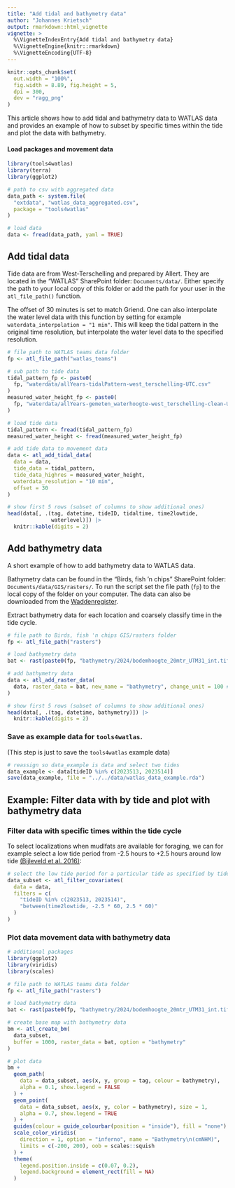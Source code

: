```yaml
---
title: "Add tidal and bathymetry data"
author: "Johannes Krietsch"
output: rmarkdown::html_vignette
vignette: >
  %\VignetteIndexEntry{Add tidal and bathymetry data}
  %\VignetteEngine{knitr::rmarkdown}
  %\VignetteEncoding{UTF-8}
---
```


```r
knitr::opts_chunk$set(
  out.width = "100%",
  fig.width = 8.89, fig.height = 5,
  dpi = 300,
  dev = "ragg_png"
)
```

This article shows how to add tidal and bathymetry data to WATLAS data and provides an example of how to subset by specific times within the tide and plot the data with bathymetry.

#### Load packages and movement data

```r
library(tools4watlas)
library(terra)
library(ggplot2)

# path to csv with aggregated data
data_path <- system.file(
  "extdata", "watlas_data_aggregated.csv",
  package = "tools4watlas"
)

# load data
data <- fread(data_path, yaml = TRUE)
```

## Add tidal data

Tide data are from West-Terschelling and prepared by Allert. They are located in the "WATLAS" SharePoint folder: `Documents/data/`. Either specify the path to your local copy of this folder or add the path for your user in the `atl_file_path()` function.

The offset of 30 minutes is set to match Griend. One can also interpolate the water level data with this function by setting for example `waterdata_interpolation = "1 min"`. This will keep the tidal pattern in the original time resolution, but interpolate the water level data to the specified resolution.

```r
# file path to WATLAS teams data folder
fp <- atl_file_path("watlas_teams")

# sub path to tide data
tidal_pattern_fp <- paste0(
  fp, "waterdata/allYears-tidalPattern-west_terschelling-UTC.csv"
)
measured_water_height_fp <- paste0(
  fp, "waterdata/allYears-gemeten_waterhoogte-west_terschelling-clean-UTC.csv"
)

# load tide data
tidal_pattern <- fread(tidal_pattern_fp)
measured_water_height <- fread(measured_water_height_fp)

# add tide data to movement data
data <- atl_add_tidal_data(
  data = data,
  tide_data = tidal_pattern,
  tide_data_highres = measured_water_height,
  waterdata_resolution = "10 min",
  offset = 30
)

# show first 5 rows (subset of columns to show additional ones)
head(data[, .(tag, datetime, tideID, tidaltime, time2lowtide,
              waterlevel)]) |>
  knitr::kable(digits = 2)
```

## Add bathymetry data

A short example of how to add bathymetry data to WATLAS data. 

Bathymetry data can be found in the "Birds, fish 'n chips" SharePoint folder: `Documents/data/GIS/rasters/`. To run the script set the file path (`fp`) to the local copy of the folder on your computer. The data can also be downloaded from the [Waddenregister](https://datahuiswadden.openearth.nl/geonetwork/srv/eng/catalog.search#/metadata/JkrvJXasRSGAWU1mJLHUzg).


Extract bathymetry data for each location and coarsely classify time in the tide cycle. 

```r
# file path to Birds, fish 'n chips GIS/rasters folder
fp <- atl_file_path("rasters")

# load bathymetry data
bat <- rast(paste0(fp, "bathymetry/2024/bodemhoogte_20mtr_UTM31_int.tif"))

# add bathymetry data
data <- atl_add_raster_data(
  data, raster_data = bat, new_name = "bathymetry", change_unit = 100 # m to cm
)

# show first 5 rows (subset of columns to show additional ones)
head(data[, .(tag, datetime, bathymetry)]) |>
  knitr::kable(digits = 2)
```

### Save as example data for `tools4watlas`.

(This step is just to save the `tools4watlas` example data)

```r
# reassign so data_example is data and select two tides
data_example <- data[tideID %in% c(2023513, 2023514)]
save(data_example, file = "../../data/watlas_data_example.rda")
```	

## Example: Filter data with by tide and plot with bathymetry data

### Filter data with specific times within the tide cycle

To select localizations when mudlfats are available for foraging, we can for example select a low tide period from -2.5 hours to +2.5 hours around low tide [(Bijleveld et al. 2016)](https://royalsocietypublishing.org/doi/10.1098/rspb.2015.1557): 

```r
# select the low tide period for a particular tide as specified by tideID
data_subset <- atl_filter_covariates(
  data = data,
  filters = c(
    "tideID %in% c(2023513, 2023514)",
    "between(time2lowtide, -2.5 * 60, 2.5 * 60)"
  )
)
```
### Plot data movement data with bathymetry data

```r
# additional packages
library(ggplot2)
library(viridis)
library(scales)

# file path to WATLAS teams data folder
fp <- atl_file_path("rasters")

# load bathymetry data
bat <- rast(paste0(fp, "bathymetry/2024/bodemhoogte_20mtr_UTM31_int.tif"))

# create base map with bathymetry data
bm <- atl_create_bm(
  data_subset,
  buffer = 1000, raster_data = bat, option = "bathymetry"
)

# plot data
bm +
  geom_path(
    data = data_subset, aes(x, y, group = tag, colour = bathymetry),
    alpha = 0.1, show.legend = FALSE
  ) +
  geom_point(
    data = data_subset, aes(x, y, color = bathymetry), size = 1,
    alpha = 0.7, show.legend = TRUE
  ) +
  guides(colour = guide_colourbar(position = "inside"), fill = "none") +
  scale_color_viridis(
    direction = 1, option = "inferno", name = "Bathymetry\n(cmNHM)",
    limits = c(-200, 200), oob = scales::squish
  ) +
  theme(
    legend.position.inside = c(0.07, 0.2),
    legend.background = element_rect(fill = NA)
  )
```

